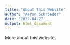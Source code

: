 ```yaml
---
title: "About This Website"
author: "Aaron Schroeder"
date: '2022-04-27'
output: html_document
---
```


More about this website.
